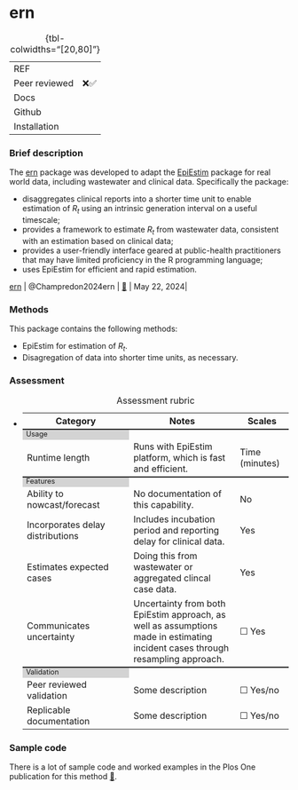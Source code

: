 # ern { .unnumbered}

| | 
|:---|:--------|
| REF| |
| Peer reviewed| ❌✅|
| Docs| |
| Github|  |
| Installation | |
: {tbl-colwidths="[20,80]"}

### Brief description

The [ern](package_ern.qmd) package was developed to adapt the [EpiEstim](package_EpiEstim.qmd) package for real world data, including wastewater and clinical data. Specifically the package:

-   disaggregates clinical reports into a shorter time unit to enable estimation of $R_t$ using an intrinsic generation interval on a useful timescale;
-   provides a framework to estimate $R_t$ from wastewater data, consistent with an estimation based on clinical data;
-   provides a user-friendly interface geared at public-health practitioners that may have limited proficiency in the R programming language;
-   uses EpiEstim for efficient and rapid estimation.

| [ern](package_ern.qmd) \| @Champredon2024ern \| [🔗](https://github.com/phac-nml-phrsd/ern) \| May 22, 2024\|

### Methods

This package contains the following methods:

- EpiEstim for estimation of $R_t$.
- Disagregation of data into shorter time units, as necessary.

### Assessment

-   <div>

    ```{=html}
    <table>
        <caption>Assessment rubric</caption>
        <!---HEADING --->
        <tr style="border-top: none;">
          <th style="font-weight: bold; width: 40%">Category</th>
          <th style="font-weight: bold; width: 40%">Notes</th>
          <th style="font-weight: bold; width: 20%">Scales</th>
        </tr>
        
            <!------ SECTION 1: USAGE -------->
        <tr columnspan="3", style="background-color: lightgrey;border-top: 2px solid;margin-top: 1;margin-bottom: 1; line-height: 1;font-size: 0.8em;">
          <td> Usage </td>
        </tr>

        <tr>
            <td>Runtime length</td>
            <td>Runs with EpiEstim platform, which is fast and efficient.</td>
            <td>
              Time (minutes)
            </td>
        </tr>
          
          <!------ SECTION 2: FEATURES -------->
        <tr columnspan="3", style="background-color: lightgrey;border-top: 2px solid;margin-top: 1;margin-bottom: 1; line-height: 1;font-size: 0.8em;">
          <td> Features </td>
        </tr>
            <tr>
            <td>Ability to nowcast/forecast</td>
            <td>No documentation of this capability.</td>
            <td>
              No
                      </td>
        </tr>
                        <tr>
            <td>Incorporates delay distributions</td>
            <td>Includes incubation period and reporting delay for clinical data.</td>
            <td>
              Yes
            </td>
        </tr>
        
                            <tr>
            <td>Estimates expected cases </td>
            <td>Doing this from wastewater or aggregated clincal case data.</td>
            <td>
              Yes
            </td>
        </tr>

                            <tr>
            <td>Communicates uncertainty</td>
            <td>Uncertainty from both EpiEstim approach, as well as assumptions made in estimating incident cases through resampling approach.</td>
            <td>
    ☐ Yes
            </td>
        </tr>

          <!------ SECTION 3: Validation -------->
        <tr columnspan="3", style="background-color: lightgrey;border-top: 2px solid;margin-top: 1;margin-bottom: 1; line-height: 1;font-size: 0.8em;">
          <td> Validation </td>
        </tr>
        
                            <tr>
            <td>Peer reviewed validation</td>
            <td>Some description</td>
            <td>
              ☐ Yes/no
            </td>
        </tr>
        
                            <tr>
            <td>Replicable documentation</td>
            <td>Some description</td>
            <td>
              ☐ Yes/no
            </td>
        </tr>


    </table>
    ```

    </div>

### Sample code
There is a lot of sample code and worked examples in the Plos One publication for this method [🔗](https://journals.plos.org/plosone/article?id=10.1371/journal.pone.0305550).
